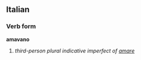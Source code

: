==Italian==
===Verb form===
'''amavano'''

# ''third-person plural indicative imperfect of [[amare]]''